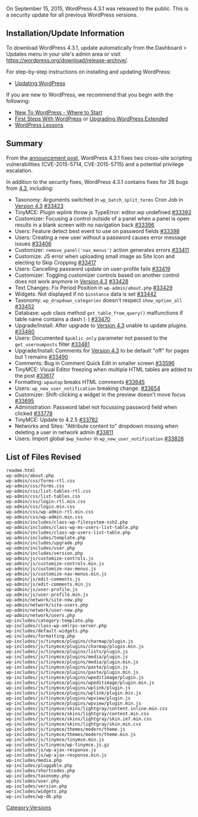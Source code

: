 {{Languages|
{{en|Version 4.3.1}}
{{ja|Version 4.3.1}}
}}

On September 15, 2015, WordPress 4.3.1 was released to the public. This is a security update for all previous WordPress versions.

== Installation/Update Information ==
To download WordPress 4.3.1, update automatically from the Dashboard > Updates menu in your site's admin area or visit https://wordpress.org/download/release-archive/.

For step-by-step instructions on installing and updating WordPress:
* [[Updating WordPress]]

If you are new to WordPress, we recommend that you begin with the following:
* [[New To WordPress - Where to Start]]
* [[First Steps With WordPress]] or [[Upgrading WordPress Extended]]
* [[WordPress Lessons]]

== Summary ==
From the [https://wordpress.org/news/2015/09/wordpress-4-3-1/ announcement post], WordPress 4.3.1 fixes two cross-site scripting vulnerabilities (CVE-2015-5714, CVE-2015-5715) and a potential privilege escalation.

In addition to the security fixes, WordPress 4.3.1 contains fixes for 26 bugs from [[Version_4.3|4.3]], including:

* Taxonomy: Arguments switched in <code>wp_batch_split_terms</code> Cron Job in [[Version 4.3]] [https://core.trac.wordpress.org/ticket/33423 #33423]
* TinyMCE: Plugin wplink throw js TypeError: editor.wp undefined [https://core.trac.wordpress.org/ticket/33393 #33393]
* Customizer: Focusing a control outside of a panel when a panel is open results in a blank screen with no navigation back [https://core.trac.wordpress.org/ticket/33396 #33396]
* Users: Feature detect best event to use on password fields [https://core.trac.wordpress.org/ticket/33398 #33398]
* Users: Creating a new user without a password causes error message issues [https://core.trac.wordpress.org/ticket/33406 #33406]
* Customizer: <code>remove_panel('nav_menus')</code> action generates errors [https://core.trac.wordpress.org/ticket/33411 #33411]
* Customize: JS error when uploading small image as Site Icon and electing to Skip Cropping [https://core.trac.wordpress.org/ticket/33417 #33417]
* Users: Cancelling password update on user-profile fails [https://core.trac.wordpress.org/ticket/33419 #33419]
* Customizer: Toggling customizer controls based on another control does not work anymore in [[Version 4.3]] [https://core.trac.wordpress.org/ticket/33428 #33428]
* Text Changes: Fix Period Position in <code>wp-admin/about.php</code> [https://core.trac.wordpress.org/ticket/33429 #33429]
* Widgets: Not displayed if no <code>$instance</code> data is set [https://core.trac.wordpress.org/ticket/33442 #33442]
* Taxonomy: <code>wp_dropdown_categories</code> doesn't respect <code>show_option_all</code> [https://core.trac.wordpress.org/ticket/33452 #33452]
* Database: <code>wpdb</code> class method <code>get_table_from_query()</code> malfunctions if table name contains a dash (<code>-</code>) [https://core.trac.wordpress.org/ticket/33470 #33470]
* Upgrade/Install: After upgrade to [[Version 4.3]] unable to update plugins. [https://core.trac.wordpress.org/ticket/33480 #33480]
* Users: Documented <code>$public_only</code> parameter not passed to the <code>get_usernumposts</code> filter [https://core.trac.wordpress.org/ticket/33481 #33481]
* Upgrade/Install: Comments for [[Version 4.3]] to be default "off" for pages but 1 remains [https://core.trac.wordpress.org/ticket/33490 #33490]
* Comments: Bug in Comment Quick Edit in smaller screen [https://core.trac.wordpress.org/ticket/33596 #33596]
* TinyMCE: Visual Editor freezing when multiple HTML tables are added to the post [https://core.trac.wordpress.org/ticket/33617 #33617]
* Formatting: <code>wpautop</code> breaks HTML comments [https://core.trac.wordpress.org/ticket/33645 #33645]
* Users: <code>wp_new_user_notification</code> breaking change. [https://core.trac.wordpress.org/ticket/33654 #33654]
* Customizer: Shift-clicking a widget in the preview doesn't move focus [https://core.trac.wordpress.org/ticket/33695 #33695]
* Administration: Password label not focussing password field when clicked [https://core.trac.wordpress.org/ticket/33778 #33778]
* TinyMCE: Update to 4.2.5 [https://core.trac.wordpress.org/ticket/33782 #33782]
* Networks and Sites: "Attribute content to" dropdown missing when deleting a user in network admin [https://core.trac.wordpress.org/ticket/33811 #33811]
* Users: Import global <code>$wp_hasher</code> in <code>wp_new_user_notification</code> [https://core.trac.wordpress.org/ticket/33826 #33826]

== List of Files Revised ==
<pre>
readme.html
wp-admin/about.php
wp-admin/css/forms-rtl.css
wp-admin/css/forms.css
wp-admin/css/list-tables-rtl.css
wp-admin/css/list-tables.css
wp-admin/css/login-rtl.min.css
wp-admin/css/login.min.css
wp-admin/css/wp-admin-rtl.min.css
wp-admin/css/wp-admin.min.css
wp-admin/includes/class-wp-filesystem-ssh2.php
wp-admin/includes/class-wp-ms-users-list-table.php
wp-admin/includes/class-wp-users-list-table.php
wp-admin/includes/template.php
wp-admin/includes/upgrade.php
wp-admin/includes/user.php
wp-admin/includes/version.php
wp-admin/js/customize-controls.js
wp-admin/js/customize-controls.min.js
wp-admin/js/customize-nav-menus.js
wp-admin/js/customize-nav-menus.min.js
wp-admin/js/edit-comments.js
wp-admin/js/edit-comments.min.js
wp-admin/js/user-profile.js
wp-admin/js/user-profile.min.js
wp-admin/network/site-new.php
wp-admin/network/site-users.php
wp-admin/network/user-new.php
wp-admin/network/users.php
wp-includes/category-template.php
wp-includes/class-wp-xmlrpc-server.php
wp-includes/default-widgets.php
wp-includes/formatting.php
wp-includes/js/tinymce/plugins/charmap/plugin.js
wp-includes/js/tinymce/plugins/charmap/plugin.min.js
wp-includes/js/tinymce/plugins/lists/plugin.js
wp-includes/js/tinymce/plugins/media/plugin.js
wp-includes/js/tinymce/plugins/media/plugin.min.js
wp-includes/js/tinymce/plugins/paste/plugin.js
wp-includes/js/tinymce/plugins/paste/plugin.min.js
wp-includes/js/tinymce/plugins/wpeditimage/plugin.js
wp-includes/js/tinymce/plugins/wpeditimage/plugin.min.js
wp-includes/js/tinymce/plugins/wplink/plugin.js
wp-includes/js/tinymce/plugins/wplink/plugin.min.js
wp-includes/js/tinymce/plugins/wpview/plugin.js
wp-includes/js/tinymce/plugins/wpview/plugin.min.js
wp-includes/js/tinymce/skins/lightgray/content.inline.min.css
wp-includes/js/tinymce/skins/lightgray/content.min.css
wp-includes/js/tinymce/skins/lightgray/skin.ie7.min.css
wp-includes/js/tinymce/skins/lightgray/skin.min.css 
wp-includes/js/tinymce/themes/modern/theme.js
wp-includes/js/tinymce/themes/modern/theme.min.js
wp-includes/js/tinymce/tinymce.min.js 
wp-includes/js/tinymce/wp-tinymce.js.gz
wp-includes/js/wp-ajax-response.js
wp-includes/js/wp-ajax-response.min.js
wp-includes/media.php
wp-includes/pluggable.php
wp-includes/shortcodes.php
wp-includes/taxonomy.php
wp-includes/user.php
wp-includes/version.php
wp-includes/widgets.php
wp-includes/wp-db.php
</pre>

{{Versions}}

[[Category:Versions]]